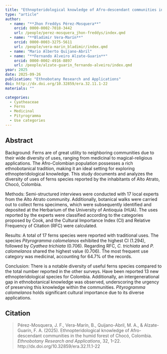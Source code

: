 ```yaml
---
title: "Ethnopteridological knowledge of Afro-descendant communities in the humid forest of Chocó, Colombia"
type: "article"
author:
  - name: "**Jhon Freddys Pérez-Mosquera**"
    orcid: 0000-0002-7018-3442
    url: /people/perez-mosquera_jhon-freddys/index.qmd
  - name: "**Bladimir Vera-Marín**"
    orcid: 0000-0003-3275-5611
    url: /people/vera-marin_bladimir/index.qmd
  - name: "Mario Alberto Quijano-Abril"
  - name: "**Fernando Alveiro Alzate-Guarin**"
    orcid: 0000-0002-4916-8897
    url: /people/alzate-guarin_fernando-alveiro/index.qmd
year: 2025
date: 2025-09-26
publication: "Ethnobotany Research and Applications"
doi: http://dx.doi.org/10.32859/era.32.11.1-22
materials: ""

categories:
  - Cyatheaceae
  - Ferns
  - Medicinal
  - Pityrogramma
  - Use categories
---
```


## Abstract

Background: Ferns are of great utility to neighboring communities due to their
wide diversity of uses, ranging from medicinal to magical-religious
applications. The Afro-Colombian population possesses a rich ethnobotanical
tradition, making it an ideal setting for exploring ethnopteridological
knowledge. This study documents and analyzes the diversity of uses of ferns
species reported by the inhabitants of Alto Atrato, Chocó, Colombia.

Methods: Semi-structured interviews were conducted with 17 local experts from
the Alto Atrato community. Additionally, botanical walks were carried out to
collect ferns specimens, which were subsequently identified and deposited at the
Herbarium of the University of Antioquia (HUA). The uses reported by the experts
were classified according to the categories proposed by Cook, and the Cultural
Importance Index (CI) and Relative Frequency of Citation (RFC) were calculated.

Results: A total of 17 ferns species were reported with traditional uses. The
species *Pityrogramma calomelanos* exhibited the highest CI (1.294), followed by
*Cyathea trichiata* (0.706). Regarding RFC, *C. trichiata* and *P. calomelanos*
shared the highest value (0.706). The most frequent use category was medicinal,
accounting for 64.7% of the records.

Conclusion: There is a notable diversity of useful ferns species compared to the
total number reported in the other surveys. Have been reported 13 new
ethnopteridological species for Colombia. Additionally, an intergenerational gap
in ethnobotanical knowledge was observed, underscoring the urgency of preserving
this knowledge within the communities. *Pityrogramma calomelanos* holds
significant cultural importance due to its diverse applications.

## Citation

> Pérez-Mosquera, J. F., Vera-Marín, B., Quijano-Abril, M. A., & Alzate-Guarín,
> F. A. (2025). Ethnopteridological knowledge of Afro-descendant communities in
> the humid forest of Chocó, Colombia. *Ethnobotany Research and Applications*,
> 32, 1–22. http://dx.doi.org/10.32859/era.32.11.1-22
